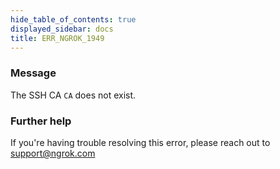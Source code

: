 ```yaml
---
hide_table_of_contents: true
displayed_sidebar: docs
title: ERR_NGROK_1949
---
```




### Message

The SSH CA `CA` does not exist.

<ErrorDetails error="err_ngrok_1949" />

### Further help

If you're having trouble resolving this error, please reach out to [support@ngrok.com](mailto:support@ngrok.com?subject=Help%20with%20ERR_NGROK_1949)
